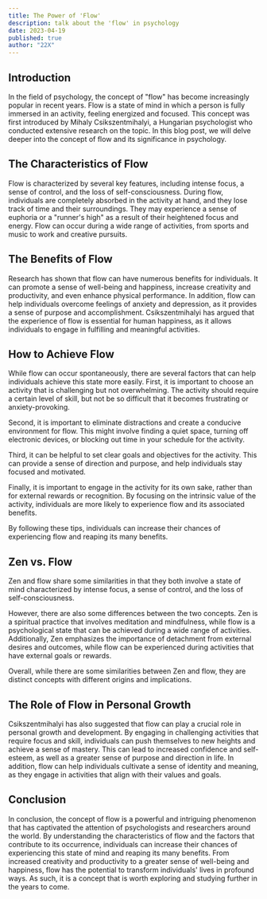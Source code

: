 ```yaml
---
title: The Power of 'Flow'
description: talk about the 'flow' in psychology
date: 2023-04-19
published: true
author: "22X"
---
```


## Introduction

In the field of psychology, the concept of "flow" has become increasingly popular in recent years. Flow is a state of mind in which a person is fully immersed in an activity, feeling energized and focused. This concept was first introduced by Mihaly Csikszentmihalyi, a Hungarian psychologist who conducted extensive research on the topic. In this blog post, we will delve deeper into the concept of flow and its significance in psychology.

## The Characteristics of Flow

Flow is characterized by several key features, including intense focus, a sense of control, and the loss of self-consciousness. During flow, individuals are completely absorbed in the activity at hand, and they lose track of time and their surroundings. They may experience a sense of euphoria or a "runner's high" as a result of their heightened focus and energy. Flow can occur during a wide range of activities, from sports and music to work and creative pursuits.

## The Benefits of Flow

Research has shown that flow can have numerous benefits for individuals. It can promote a sense of well-being and happiness, increase creativity and productivity, and even enhance physical performance. In addition, flow can help individuals overcome feelings of anxiety and depression, as it provides a sense of purpose and accomplishment. Csikszentmihalyi has argued that the experience of flow is essential for human happiness, as it allows individuals to engage in fulfilling and meaningful activities.

## How to Achieve Flow

While flow can occur spontaneously, there are several factors that can help individuals achieve this state more easily. First, it is important to choose an activity that is challenging but not overwhelming. The activity should require a certain level of skill, but not be so difficult that it becomes frustrating or anxiety-provoking.

Second, it is important to eliminate distractions and create a conducive environment for flow. This might involve finding a quiet space, turning off electronic devices, or blocking out time in your schedule for the activity.

Third, it can be helpful to set clear goals and objectives for the activity. This can provide a sense of direction and purpose, and help individuals stay focused and motivated.

Finally, it is important to engage in the activity for its own sake, rather than for external rewards or recognition. By focusing on the intrinsic value of the activity, individuals are more likely to experience flow and its associated benefits.

By following these tips, individuals can increase their chances of experiencing flow and reaping its many benefits.

## Zen vs. Flow

Zen and flow share some similarities in that they both involve a state of mind characterized by intense focus, a sense of control, and the loss of self-consciousness.

However, there are also some differences between the two concepts. Zen is a spiritual practice that involves meditation and mindfulness, while flow is a psychological state that can be achieved during a wide range of activities. Additionally, Zen emphasizes the importance of detachment from external desires and outcomes, while flow can be experienced during activities that have external goals or rewards.

Overall, while there are some similarities between Zen and flow, they are distinct concepts with different origins and implications.

## The Role of Flow in Personal Growth

Csikszentmihalyi has also suggested that flow can play a crucial role in personal growth and development. By engaging in challenging activities that require focus and skill, individuals can push themselves to new heights and achieve a sense of mastery. This can lead to increased confidence and self-esteem, as well as a greater sense of purpose and direction in life. In addition, flow can help individuals cultivate a sense of identity and meaning, as they engage in activities that align with their values and goals.

## Conclusion

In conclusion, the concept of flow is a powerful and intriguing phenomenon that has captivated the attention of psychologists and researchers around the world. By understanding the characteristics of flow and the factors that contribute to its occurrence, individuals can increase their chances of experiencing this state of mind and reaping its many benefits. From increased creativity and productivity to a greater sense of well-being and happiness, flow has the potential to transform individuals' lives in profound ways. As such, it is a concept that is worth exploring and studying further in the years to come.
